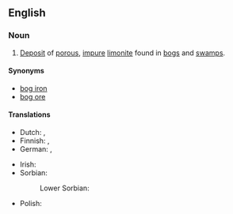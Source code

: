 ==English==

===Noun===
{{wikipedia}}
{{en-noun|head=[[bog iron]] [[ore]]|-}}

# {{lb|en|geology}} [[deposit|Deposit]] of [[porous]], [[impure]] [[limonite]] found in [[bog]]s and [[swamp]]s.

====Synonyms====
* [[bog iron]]
* [[bog ore]]

====Translations====
{{trans-top|deposit}}
* Dutch: {{t+|nl|oer|n}}, {{t|nl|ijzeroer|n}}
* Finnish: {{t+|fi|suomalmi}} {{qualifier|in bog}}, {{t+|fi|järvimalmi}} {{qualifier|in lake}}
* German: {{t|de|Raseneisenstein|m}}, {{t|de|Raseneisenerz|n}}
{{trans-mid}}
* Irish: {{t|ga|cac iarainn|m}}
* Sorbian:
*: Lower Sorbian: {{t|dsb|ruda|f}}
* Polish: {{t+|pl|ruda darniowa|f}}
{{trans-bottom}}